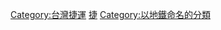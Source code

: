 {{Catnav|頁面分類|地理|地下空間|城市轨道交通|台灣捷運}}
{{Commons category}}
{{Category main}}

[[Category:台灣捷運|Category:台灣捷運]]
[[Category:桃園鐵路|捷]]
[[Category:以地鐵命名的分類|Category:以地鐵命名的分類]]